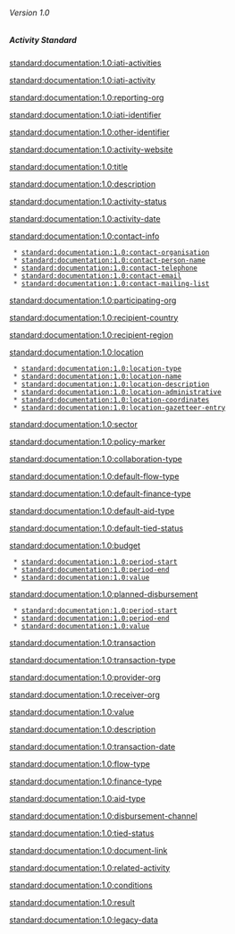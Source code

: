 ====== Version 1.0 ======
{{for version 1.1}}

===== Activity Standard =====
[[standard:documentation:1.0:iati-activities]]

[[standard:documentation:1.0:iati-activity]]

[[standard:documentation:1.0:reporting-org]]

[[standard:documentation:1.0:iati-identifier]]

[[standard:documentation:1.0:other-identifier]]

[[standard:documentation:1.0:activity-website]]

[[standard:documentation:1.0:title]]

[[standard:documentation:1.0:description]]

[[standard:documentation:1.0:activity-status]]

[[standard:documentation:1.0:activity-date]]

[[standard:documentation:1.0:contact-info]]

  * [[standard:documentation:1.0:contact-organisation]]
  * [[standard:documentation:1.0:contact-person-name]]
  * [[standard:documentation:1.0:contact-telephone]]
  * [[standard:documentation:1.0:contact-email]]
  * [[standard:documentation:1.0:contact-mailing-list]]

[[standard:documentation:1.0:participating-org]]

[[standard:documentation:1.0:recipient-country]]

[[standard:documentation:1.0:recipient-region]]

[[standard:documentation:1.0:location]]

  * [[standard:documentation:1.0:location-type]]
  * [[standard:documentation:1.0:location-name]]
  * [[standard:documentation:1.0:location-description]]
  * [[standard:documentation:1.0:location-administrative]]
  * [[standard:documentation:1.0:location-coordinates]]
  * [[standard:documentation:1.0:location-gazetteer-entry]]

[[standard:documentation:1.0:sector]]

[[standard:documentation:1.0:policy-marker]]

[[standard:documentation:1.0:collaboration-type]]

[[standard:documentation:1.0:default-flow-type]]

[[standard:documentation:1.0:default-finance-type]]

[[standard:documentation:1.0:default-aid-type]]

[[standard:documentation:1.0:default-tied-status]]

[[standard:documentation:1.0:budget]]

  * [[standard:documentation:1.0:period-start]]
  * [[standard:documentation:1.0:period-end]]
  * [[standard:documentation:1.0:value]]

[[standard:documentation:1.0:planned-disbursement]]

  * [[standard:documentation:1.0:period-start]]
  * [[standard:documentation:1.0:period-end]]
  * [[standard:documentation:1.0:value]]

[[standard:documentation:1.0:transaction]]

[[standard:documentation:1.0:transaction-type]]

[[standard:documentation:1.0:provider-org]]

[[standard:documentation:1.0:receiver-org]]

[[standard:documentation:1.0:value]]

[[standard:documentation:1.0:description]]

[[standard:documentation:1.0:transaction-date]]

[[standard:documentation:1.0:flow-type]]

[[standard:documentation:1.0:finance-type]]

[[standard:documentation:1.0:aid-type]]

[[standard:documentation:1.0:disbursement-channel]]

[[standard:documentation:1.0:tied-status]]

[[standard:documentation:1.0:document-link]]

[[standard:documentation:1.0:related-activity]]

[[standard:documentation:1.0:conditions]]

[[standard:documentation:1.0:result]]

[[standard:documentation:1.0:legacy-data]]